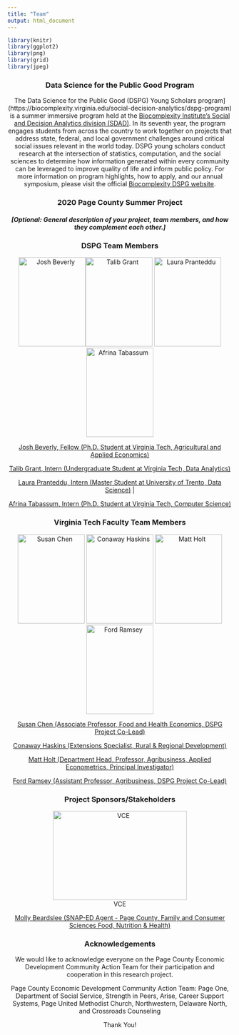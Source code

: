 ```yaml
---
title: "Team"
output: html_document
---
```


```r
library(knitr)
library(ggplot2)
library(png)
library(grid)
library(jpeg)

```
<center>
### Data Science for the Public Good Program
<center>

The Data Science for the Public Good (DSPG) Young Scholars program](https://biocomplexity.virginia.edu/social-decision-analytics/dspg-program) is a summer immersive program held at the [Biocomplexity Institute’s Social and Decision Analytics division (SDAD)](https://biocomplexity.virginia.edu/social-decision-analytics). In its seventh year, the program engages students from across the country to work together on projects that address state, federal, and local government challenges around critical social issues relevant in the world today. DSPG young scholars conduct research at the intersection of statistics, computation, and the social sciences to determine how information generated within every community can be leveraged to improve quality of life and inform public policy. For more information on program highlights, how to apply, and our annual symposium, please visit the official [Biocomplexity DSPG website]((https://biocomplexity.virginia.edu/social-decision-analytics/dspg-program)).

### 2020 Page County Summer Project {style=text-align:center}

##### [Optional: General description of your project, team members, and how they complement each other.] {style=text-align:center}

### DSPG Team Members {style=text-align:center}

<center>
![Josh Beverly](/images/Josh.Beverly.VT.jpg){width=150px height=200px}![Talib Grant](/Talib.Grant.VT.jpg){width=150px height=200px} ![Laura Pranteddu](/images/Laura.Pranteddu.VT.JPG){width=150px height=200px} ![Afrina Tabassum](/images/Afrina.Tabassum.VT.jpg){width=150px height=200px}

[Josh Beverly, Fellow (Ph.D. Student at Virginia Tech, Agricultural and Applied Economics)](https://github.com/jpbeverly)

[Talib Grant, Intern (Undergraduate Student at Virginia Tech, Data Analytics) ](https://github.com/tkgrant)

[Laura Pranteddu, Intern (Master Student at University of Trento, Data Science)](https://github.com/lp9kh) | 

[Afrina Tabassum, Intern (Ph.D. Student at Virginia Tech, Computer Science)](https://github.com/sp3sd)

</center>




### Virginia Tech Faculty Team Members {style=text-align:center}

![Susan Chen](/images/Susan.Chen.VT.jpg){width=150px height=200px}
![Conaway Haskins](/images/Conaway.Haskins.VT.jpg){width=150px height=200px}
![Matt Holt](/images/Matt.Holt.VT.jpg){width=150px height=200px}
![Ford Ramsey](/images/Ford.Ramsey.VT.jpg){width=150px height=200px}


[Susan Chen (Associate Professor, Food and Health Economics, DSPG Project Co-Lead)](https://aaec.vt.edu/people/faculty/chen-susan.html)

[Conaway Haskins (Extensions Specialist, Rural & Regional Development)](https://ext.vt.edu/community-leadership/people/conaway-haskins.html)

[Matt Holt (Department Head, Professor, Agribusiness, Applied Econometrics, Principal Investigator)](https://aaec.vt.edu/people/faculty/holt-matthew.htmln)

[Ford Ramsey (Assistant Professor, Agribusiness, DSPG Project Co-Lead)](https://aaec.vt.edu/people/faculty/ramsey-ford.html)

### Project Sponsors/Stakeholders {style=text-align:center}
<center>
![VCE](/images/VCE.Logo.png){width=300px height=200px}
<center>

[Molly Beardslee (SNAP-ED Agent - Page County, Family and Consumer Sciences Food, Nutrition & Health)](https://page.ext.vt.edu/staff/Beardslee-Molly.html)

### Acknowledgements {style=text-align:center}

We would like to acknowledge everyone on the Page County Economic Development Community Action Team for their participation and cooperation in this research project.

Page County Economic Development Community Action Team:
Page One, Department of Social Service, Strength in Peers, Arise, Career Support Systems, Page United Methodist Church, Northwestern, Delaware North, and Crossroads Counseling 
  
  Thank You!
